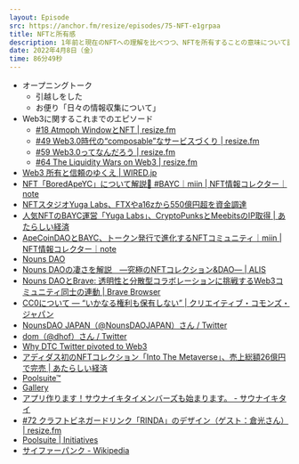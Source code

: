 ```yaml
---
layout: Episode
src: https://anchor.fm/resize/episodes/75-NFT-e1grpaa
title: NFTと所有感
description: 1年前と現在のNFTへの理解を比べつつ、NFTを所有することの意味について話しました。
date: 2022年4月8日（金）
time: 86分49秒
---
```


- オープニングトーク
    - 引越しをした
    - お便り「日々の情報収集について」
- Web3に関するこれまでのエピソード
    - [#18 Atmoph WindowとNFT | resize.fm](https://resize.fm/ep/18-atmoph-window-and-nft)
    - [#49 Web3.0時代の“composable”なサービスづくり | resize.fm](https://resize.fm/ep/49-composable-services-in-web3)
    - [#59 Web3.0ってなんだろう | resize.fm](https://resize.fm/ep/59-what-is-web3)
    - [#64 The Liquidity Wars on Web3 | resize.fm](https://resize.fm/ep/64-the-liquidity-wars-on-web3)
- [Web3 所有と信頼のゆくえ | WIRED.jp](https://wired.jp/magazine/vol_44/)
- [NFT「BoredApeYC」について解説🐒 #BAYC｜miin | NFT情報コレクター｜note](https://note.com/miin_nft/n/nfeff1a80fb80)
- [NFTスタジオYuga Labs、FTXやa16zから550億円超を資金調達](https://coinpost.jp/?p=332789)
- [人気NFTのBAYC運営「Yuga Labs」、CryptoPunksとMeebitsのIP取得 | あたらしい経済](https://www.neweconomy.jp/posts/202431)
- [ApeCoinDAOとBAYC、トークン発行で進化するNFTコミュニティ｜miin | NFT情報コレクター｜note](https://note.com/miin_nft/n/n167e3d1b10c5)
- [Nouns DAO](https://nouns.wtf/)
- [Nouns DAOの凄さを解説　―究極のNFTコレクション&DAO― | ALIS](https://alis.to/kanerin/articles/K5x8wzmNVEkZ)
- [Nouns DAOとBrave: 透明性と分散型コラボレーションに挑戦するWeb3コミュニティ同士の連動 | Brave Browser](https://brave.com/ja/nouns-dao/)
- [CC0について ― “いかなる権利も保有しない” | クリエイティブ・コモンズ・ジャパン](https://creativecommons.jp/sciencecommons/aboutcc0/#:~:text=CC0%20%E3%81%A8%E3%81%AF%E3%80%81%E7%A7%91%E5%AD%A6%E8%80%85,%E3%81%A7%E3%81%8D%E3%82%8B%E3%82%88%E3%81%86%E3%81%AB%E3%81%AA%E3%82%8A%E3%81%BE%E3%81%99%E3%80%82)
- [NounsDAO JAPAN（@NounsDAOJAPAN）さん / Twitter](https://twitter.com/NounsDAOJAPAN)
- [dom（@dhof）さん / Twitter](https://twitter.com/dhof)
- [Why DTC Twitter pivoted to Web3](https://www.modernretail.co/startups/why-dtc-twitter-pivoted-to-web3/)
- [アディダス初のNFTコレクション「Into The Metaverse」、売上総額26億円で完売 | あたらしい経済](https://www.neweconomy.jp/posts/175739)
- [Poolsuite™](https://poolsuite.net/)
- [Gallery](https://gallery.so/members)
- [アプリ作ります！サウナイキタイメンバーズも始まります。 - サウナイキタイ](https://sauna-ikitai.com/app-yarimasu)
- [#72 クラフトビネガードリンク「RINDA」のデザイン（ゲスト：倉光さん） | resize.fm](https://resize.fm/ep/72-vinegar-drink-rinda)
- [Poolsuite | Initiatives](https://app.station.express/terminal/poolsuite/initiative-board)
- [サイファーパンク - Wikipedia](https://ja.wikipedia.org/wiki/%E3%82%B5%E3%82%A4%E3%83%95%E3%82%A1%E3%83%BC%E3%83%91%E3%83%B3%E3%82%AF)
